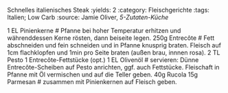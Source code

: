 Schnelles italienisches Steak
:yields: 2
:category: Fleischgerichte
:tags: Italien; Low Carb
:source: Jamie Oliver, _5-Zutaten-Küche_

1 EL Pinienkerne
# Pfanne bei hoher Temperatur erhitzen und währenddessen Kerne rösten, dann beiseite legen.
250g Entrecôte
# Fett abschneiden und fein schneiden und in Pfanne knusprig braten. Fleisch auf 1cm flachklopfen und 1min pro Seite braten (außen brau, innnen rosa).
2 TL Pesto
1 Entrecôte-Fettstücke (opt.)
1 EL Olivenöl
# servieren: Dünne Entrecôte-Scheiben auf Pesto anrichten, ggf. auch Fettstücke. Fleischaft in Pfanne mit Öl vermischen und auf die Teller geben.
40g Rucola
15g Parmesan
# zusammen mit Pinienkernen auf Fleisch geben.